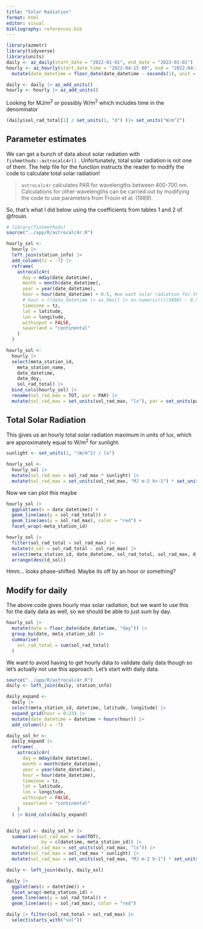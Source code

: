 ```yaml
---
title: "Solar Radiation"
format: html
editor: visual
bibliography: references.bib
---
```


```r
library(azmetr)
library(tidyverse)
library(units)
daily <- az_daily(start_date = "2022-01-01", end_date = "2023-01-01")
hourly <- az_hourly(start_date_time = "2022-04-15 00", end = "2022-04-17 00") |> 
  mutate(date_datetime = floor_date(date_datetime - seconds(1), unit = "hours"))

daily <- daily |> az_add_units()
hourly <- hourly |> az_add_units()
```

Looking for MJ/m^2^ or possibly W/m^2^ which includes time in the denominator

```r
(daily$sol_rad_total[1] / set_units(1, "d") )|> set_units("W/m^2")
```

## Parameter estimates

We can get a bunch of data about solar radiation with `fishmethods::astrocalc4r()` .
Unfortunately, total solar radiation is not one of them.
The help file for the function instructs the reader to modify the code to calculate total solar radiation!

> `astrocalc4r` calculates PAR for wavelengths between 400-700 nm.
> Calculations for other wavelengths can be carried out by modifying the code to use parameters from Frouin et al. (1989).

So, that's what I did below using the coefficients from tables 1 and 2 of @frouin.

```r
# library(fishmethods)
source("../app/R/astrocalc4r.R")

hourly_sol <- 
  hourly |> 
  left_join(station_info) |> 
  add_column(tz = -7) |> 
  reframe(
    astrocalc4r(
      day = mday(date_datetime),
      month = month(date_datetime),
      year = year(date_datetime),
      hour = hour(date_datetime) + 0.5, #we want solar radiation for the middle of the previous hour, I guess?
      # hour = ((date_datetime |> as_hms() |> as.numeric())/3600) - 0.5,
      timezone = tz,
      lat = latitude,
      lon = longitude,
      withinput = FALSE,
      seaorland = "continental"
    )
  ) 

hourly_sol <- 
  hourly |> 
  select(meta_station_id,
    meta_station_name,
    date_datetime,
    date_doy,
    sol_rad_total) |> 
  bind_cols(hourly_sol) |> 
  rename(sol_rad_max = TOT, par = PAR) |> 
  mutate(sol_rad_max = set_units(sol_rad_max, "lx"), par = set_units(par, "lx"))
```

## Total Solar Radiation

This gives us an hourly total solar radiation maximum in units of lux, which are approximately equal to W/m^2^ for sunlight.

```r
sunlight <- set_units(1, "(W/m^2) / lx")

hourly_sol <- 
  hourly_sol |> 
  mutate(sol_rad_max = sol_rad_max * sunlight) |> 
  mutate(sol_rad_max = set_units(sol_rad_max, "MJ m-2 hr-1") * set_units(1, "hr"))
```

Now we can plot this maybe

```r
hourly_sol |> 
  ggplot(aes(x = date_datetime)) +
  geom_line(aes(y = sol_rad_total)) +
  geom_line(aes(y = sol_rad_max), color = "red") +
  facet_wrap(~meta_station_id)

hourly_sol |> 
  filter(sol_rad_total > sol_rad_max) |> 
  mutate(d_sol = sol_rad_total - sol_rad_max) |> 
  select(meta_station_id, date_datetime, sol_rad_total, sol_rad_max, d_sol) |> 
  arrange(desc(d_sol))
```

Hmm... looks phase-shifted.
Maybe its off by an hour or something?

## Modify for daily

The above code gives hourly max solar radiation, but we want to use this for the daily data as well, so we should be able to just sum by day.

```r
hourly_sol |> 
  mutate(date = floor_date(date_datetime, "day")) |> 
  group_by(date, meta_station_id) |> 
  summarise(
    sol_rad_total = sum(sol_rad_total)
  )
```

We want to avoid having to get hourly data to validate daily data though so let's actually not use this approach.
Let's start with daily data.

```r
source("../app/R/astrocalc4r.R")
daily <- left_join(daily, station_info)

daily_expand <-
  daily |> 
  select(meta_station_id, datetime, latitude, longitude) |> 
  expand_grid(hour = 0:23) |> 
  mutate(date_datetime = datetime + hours(hour)) |> 
  add_column(tz = -7) 

daily_sol_hr <- 
  daily_expand |>
  reframe(
    astrocalc4r(
      day = mday(date_datetime),
      month = month(date_datetime),
      year = year(date_datetime),
      hour = hour(date_datetime),
      timezone = tz,
      lat = latitude,
      lon = longitude,
      withinput = FALSE,
      seaorland = "continental"
    )
  ) |> bind_cols(daily_expand) 


daily_sol <- daily_sol_hr |> 
  summarize(sol_rad_max = sum(TOT),
            .by = c(datetime, meta_station_id)) |> 
  mutate(sol_rad_max = set_units(sol_rad_max, "lx")) |> 
  mutate(sol_rad_max = sol_rad_max * sunlight) |> 
  mutate(sol_rad_max = set_units(sol_rad_max, "MJ m-2 h-1") * set_units(1, "h"))

daily <- left_join(daily, daily_sol) 

daily |> 
  ggplot(aes(x = datetime)) +
  facet_wrap(~meta_station_id) +
  geom_line(aes(y = sol_rad_total)) +
  geom_line(aes(y = sol_rad_max), color = "red")

daily |> filter(sol_rad_total > sol_rad_max) |> 
  select(starts_with("sol"))

```
